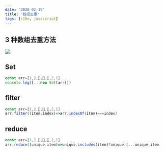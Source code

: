 ```yaml
---
date: '2020-02-19'
title: '数组去重'
tags: [i18n, javascript]
---
```


## 3 种数组去重方法

![](https://pics-rust.vercel.app/img/20200413152655.png)

## Set

```js
const arr=[1,2,🤩,🤩,🤩,2,1]
console.log([...new Set(arr)])
```

## filter

```js
const arr=[1,2,🤩,🤩,🤩,2,1]
arr.filter((item,index)=>arr.indexOf(item)===index)
```

## reduce

```js
const arr=[1,2,🤩,🤩,🤩,2,1]
arr.reduce((unique,item)=>unique.includes(item)?unique:[...unique,item],[])
```
